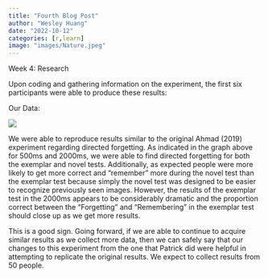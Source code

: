 ```yaml
---
title: "Fourth Blog Post"
author: "Wesley Huang"
date: "2022-10-12"
categories: [r,learn]
image: "images/Nature.jpeg"
---
```


Week 4: Research

Upon coding and gathering information on the experiment, the first six participants were able to produce these results:

Our Data:

![](images/image001.png)

We were able to reproduce results similar to the original Ahmad (2019) experiment regarding directed forgetting. As indicated in the graph above for 500ms and 2000ms, we were able to find directed forgetting for both the exemplar and novel tests. Additionally, as expected people were more likely to get more correct and "remember" more during the novel test than the exemplar test because simply the novel test was designed to be easier to recognize previously seen images. However, the results of the exemplar test in the 2000ms appears to be considerably dramatic and the proportion correct between the "Forgetting" and "Remembering" in the exemplar test should close up as we get more results.

This is a good sign. Going forward, if we are able to continue to acquire similar results as we collect more data, then we can safely say that our changes to this experiment from the one that Patrick did were helpful in attempting to replicate the original results. We expect to collect results from 50 people.
